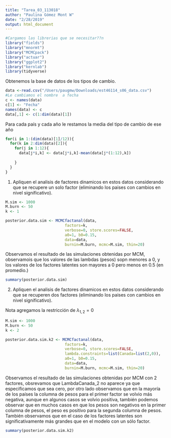 ```yaml
---
title: "Tarea_03_113018"
author: "Paulina Gómez Mont W"
date: "2/28/2019"
output: html_document
---
```

```r
#Cargamos las librerias que se necesitar??n
library("fields")
library("mnormt")
library("MCMCpack")
library("actuar")
library("ggplot2")
library("kernlab")
library(tidyverse)
```

Obtenemos la base de datos de los tipos de cambio.
```r
data <-read.csv("/Users/paugmw/Downloads/est46114_s06_data.csv") 
#Le cambiamos el nombre  a fecha
c <- names(data)
c[1] <- "Fecha"
names(data) <- c
data[,1] <- c(1:dim(data)[1])
```
Para cada país y cada año le restamos la media del tipo de cambio de ese año
```r
for(i in 1:(dim(data)[1]/12)){
  for(k in 2:dim(data)[2]){
    for(j in 1:12){
      data[j*i,k] <- data[j*i,k]-mean(data[j*(1:12),k])
      
    }
  }
}

```
1. Apliquen el analisis de factores dinamicos en estos datos considerando que se recupere un solo factor (eliminando los paises con cambios en nivel significativo).


```r

M.sim <- 1000
M.burn <- 50
k <- 1

posterior.data.sim <- MCMCfactanal(data, 
                          factors=k,
                          verbose=0, store.scores=FALSE, 
                          a0=1, b0=0.15,
                          data=data, 
                          burnin=M.burn, mcmc=M.sim, thin=20)

```
Observamos el resultado de las simulaciones obtenidas por MCM, observamois que los valores de las lambdas (pesos) sopn menores a 0, y los valores de los factores latentes son mayores a 0 pero menos en 0.5 (en promedio.)
```r
summary(posterior.data.sim)

```




2. Apliquen el analisis de factores dinamicos en estos datos considerando que se recuperen dos factores (eliminando los paises con cambios en nivel significativo).

Nota agregamos la restricción de $\lambda_{1,2}=0$
```r

M.sim <- 1000
M.burn <- 50
k <- 2

posterior.data.sim.k2 <- MCMCfactanal(data, 
                          factors=k,
                          verbose=0, store.scores=FALSE, 
                          lambda.constraints=list(Canada=list(2,0)),
                          a0=1, b0=0.15,
                          data=data, 
                          burnin=M.burn, mcmc=M.sim, thin=20)

```
Observamos el resultado de las simulaciones obtenidas por MCM con 2 factores, obsrevamos que LambdaCanada_2 no aparece ya que especificamos que sea cero, por otro lado observamos que en la mayoría de los países la columna de pesos para el primer factor se volvio más negativa, aunque en algunos casos se volvio positiva, también podemos observar que en muchos casos en que los pesos son negativos en la primer columna de pesos, el peso es positivo para la segunda columna de pesos. También observamos que en el caso de los factores latentes son significativamente más grandes que en el modelo con un sólo factor.
```r
summary(posterior.data.sim.k2)

```



